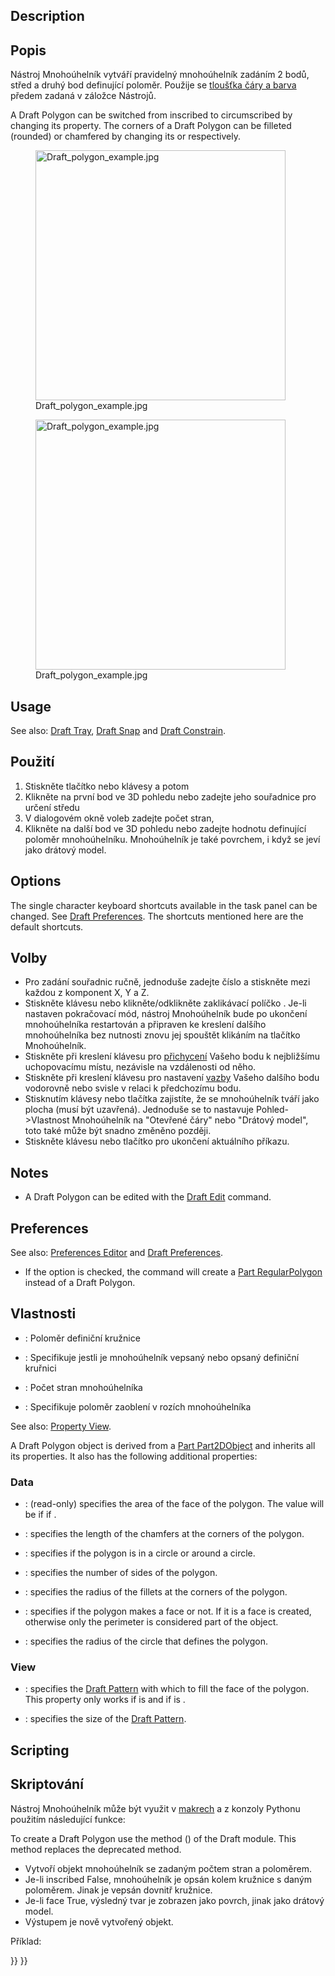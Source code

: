 <languages/>

{{Docnav
|[[Draft_Rectangle|Rectangle]]
|[[Draft_BSpline|BSpline]]
|[[Draft_Workbench|Draft]]
|IconL=Draft_Rectangle.svg
|IconR=Draft_BSpline.svg
|IconC=Workbench_Draft.svg
}}

<div class="mw-translate-fuzzy">
{{GuiCommand/cs|Name=Draft Polygon|Name/cs=Draft Polygon|Workbenches=[[Draft_Workbench/cs|Kreslení]], [[Arch_Workbench/cs|Architektura]]|MenuLocation=Draft -> Polygon|Shortcut=P G}}
</div>

==Description== 

<div class="mw-translate-fuzzy">
==Popis==
Nástroj Mnohoúhelník vytváří pravidelný mnohoúhelník zadáním 2 bodů, střed a druhý bod definující poloměr. Použije se [[Draft Linestyle/cs|tloušťka čáry a barva]] předem zadaná v záložce Nástrojů.
</div>

A Draft Polygon can be switched from inscribed to circumscribed by changing its {{PropertyData|Draw Mode}} property. The corners of a Draft Polygon can be filleted (rounded) or chamfered by changing its {{PropertyData|Fillet Radius}} or {{PropertyData|Chamfer Size}} respectively.

[[Image:Draft_polygon_example.jpg|400px]]
<div class="mw-translate-fuzzy">
[[Image:Draft_polygon_example.jpg|400px]]
</div>

==Usage== 

See also: [[Draft_Tray|Draft Tray]], [[Draft_Snap|Draft Snap]] and [[Draft_Constrain|Draft Constrain]].

<div class="mw-translate-fuzzy">
==Použití==
# Stiskněte tlačítko  {{KEY|[[Image:Draft Polygon.png|16px]] [[Draft Polygon/cs|Mnohoúhelník]]}} nebo klávesy {{KEY|P}} a potom {{KEY|G}}
# Klikněte na první bod ve 3D pohledu nebo zadejte jeho souřadnice pro určení středu
# V dialogovém okně voleb zadejte počet stran, 
# Klikněte na další bod ve 3D pohledu nebo zadejte hodnotu definující poloměr mnohoúhelníku. Mnohoúhelník je také povrchem, i když se jeví jako drátový model.
</div>

==Options==

The single character keyboard shortcuts available in the task panel can be changed. See [[Draft_Preferences|Draft Preferences]]. The shortcuts mentioned here are the default shortcuts.

<div class="mw-translate-fuzzy">
==Volby==
* Pro zadání souřadnic ručně, jednoduše zadejte číslo a stiskněte {{KEY|ENTER}} mezi každou z komponent X, Y a Z.
* Stiskněte klávesu {{KEY|T}} nebo klikněte/odklikněte zaklikávací políčko {{KEY|'''Pokračovat'''}}. Je-li nastaven pokračovací mód, nástroj Mnohoúhelník bude po ukončení mnohoúhelníka restartován a připraven ke kreslení dalšího mnohoúhelníka bez nutnosti znovu jej spouštět klikáním na tlačítko Mnohoúhelník.
* Stiskněte při kreslení klávesu {{KEY|CTRL}} pro [[Draft_Snap/cs|přichycení]] Vašeho bodu k nejbližšímu uchopovacímu místu, nezávisle na vzdálenosti od něho.
* Stiskněte při kreslení klávesu {{KEY|SHIFT}} pro nastavení [[Draft_Constrain/cs|vazby]] Vašeho dalšího bodu vodorovně nebo svisle v relaci k předchozímu bodu.
* Stisknutím klávesy {{KEY|I}} nebo tlačítka {{KEY|'''Filled'''}} zajistíte, že se mnohoúhelník tváří jako plocha (musí být uzavřená). Jednoduše se to nastavuje Pohled->Vlastnost Mnohoúhelník na "Otevřené čáry" nebo "Drátový model", toto také může být snadno změněno později.
* Stiskněte klávesu {{KEY|ESC}} nebo tlačítko  {{KEY|'''Cancel'''}} pro ukončení aktuálního příkazu.
</div>

==Notes==

* A Draft Polygon can be edited with the [[Draft_Edit|Draft Edit]] command.

==Preferences==

See also: [[Preferences_Editor|Preferences Editor]] and [[Draft_Preferences|Draft Preferences]].

* If the {{MenuCommand|Edit → Preferences → Draft → General → Create Part primitives if possible}} option is checked, the command will create a [[Part_RegularPolygon|Part RegularPolygon]] instead of a Draft Polygon.

<span id="Properties"></span>
<div class="mw-translate-fuzzy">
==Vlastnosti==
* {{PropertyData|Poloměr}}: Poloměr definiční kružnice
* {{PropertyData|Kreslicí mód}}: Specifikuje jestli je mnohoúhelník vepsaný nebo opsaný definiční kruřnici
* {{PropertyData|Počet stran}}: Počet stran mnohoúhelníka
* {{PropertyData|Poloměr zaoblení}}: Specifikuje poloměr zaoblení v rozích mnohoúhelníka
</div>

See also: [[Property_View|Property View]].

A Draft Polygon object is derived from a [[Part_Part2DObject|Part Part2DObject]] and inherits all its properties. It also has the following additional properties:

===Data===

{{TitleProperty|Draft}}

* {{PropertyData|Area|Area}}: (read-only) specifies the area of the face of the polygon. The value will be {{value|0.0}} if {{PropertyData|Make Face}} if {{FALSE}}.
* {{PropertyData|Chamfer Size|Length}}: specifies the length of the chamfers at the corners of the polygon.
* {{PropertyData|Draw Mode|Enumeration}}: specifies if the polygon is {{value|inscribed}} in a circle or {{value|circumscribed}} around a circle.
* {{PropertyData|Faces Number|Integer}}: specifies the number of sides of the polygon.
* {{PropertyData|Fillet Radius|Length}}: specifies the radius of the fillets at the corners of the polygon.
* {{PropertyData|Make Face|Bool}}: specifies if the polygon makes a face or not. If it is {{TRUE}} a face is created, otherwise only the perimeter is considered part of the object.
* {{PropertyData|Radius|Length}}: specifies the radius of the circle that defines the polygon.

===View===

{{TitleProperty|Draft}}

* {{PropertyView|Pattern|Enumeration}}: specifies the [[Draft_Pattern|Draft Pattern]] with which to fill the face of the polygon. This property only works if {{PropertyData|Make Face}} is {{TRUE}} and if {{PropertyView|Display Mode}} is {{value|Flat Lines}}.
* {{PropertyView|Pattern Size|Float}}: specifies the size of the [[Draft_Pattern|Draft Pattern]].

==Scripting==

<div class="mw-translate-fuzzy">
==Skriptování==
Nástroj Mnohoúhelník může být využit v [[macros/cs|makrech]] a z konzoly Pythonu použitím následující funkce:
</div>

To create a Draft Polygon use the {{incode|make_polygon}} method ({{Version|0.19}}) of the Draft module. This method replaces the deprecated {{incode|makePolygon}} method.

{{Code|code=
polygon = make_polygon(nfaces, radius=1, inscribed=True, placement=None, face=None, support=None)
}}
<div class="mw-translate-fuzzy">
* Vytvoří objekt mnohoúhelník se zadaným počtem stran a poloměrem. 
* Je-li inscribed False, mnohoúhelník je opsán kolem kružnice s daným poloměrem. Jinak je vepsán dovnitř kružnice.
* Je-li face True, výsledný tvar je zobrazen jako povrch, jinak jako drátový model.
* Výstupem je nově vytvořený objekt.
</div>

Příklad:
{{Code|code=
import FreeCAD as App
import Draft

doc = App.newDocument()

polygon1 = Draft.make_polygon(4, radius=500)
polygon2 = Draft.make_polygon(5, radius=750)

zaxis = App.Vector(0, 0, 1)
p3 = App.Vector(1000, 1000, 0)
place3 = App.Placement(p3, App.Rotation(zaxis, 90))

Polygon3 = Draft.make_polygon(6, radius=1450, placement=place3)

doc.recompute()
}}


{{Docnav
|[[Draft_Rectangle|Rectangle]]
|[[Draft_BSpline|BSpline]]
|[[Draft_Workbench|Draft]]
|IconL=Draft_Rectangle.svg
|IconR=Draft_BSpline.svg
|IconC=Workbench_Draft.svg
}}

{{Draft Tools navi{{#translation:}}}}
{{Userdocnavi{{#translation:}}}}